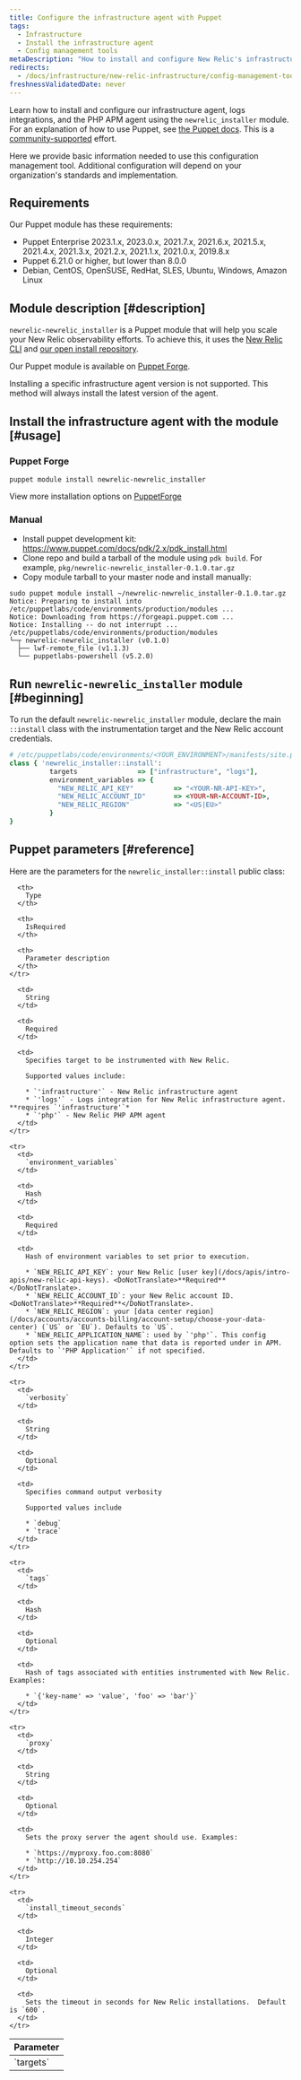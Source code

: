 ```yaml
---
title: Configure the infrastructure agent with Puppet
tags:
  - Infrastructure
  - Install the infrastructure agent
  - Config management tools
metaDescription: "How to install and configure New Relic's infrastructure agent using Puppet config management."
redirects:
  - /docs/infrastructure/new-relic-infrastructure/config-management-tools/configure-new-relic-infrastructure-puppet
freshnessValidatedDate: never
---
```


Learn how to install and configure our infrastructure agent, logs integrations, and the PHP APM agent using the `newrelic_installer` module. For an explanation of how to use Puppet, see [the Puppet docs](https://docs.puppet.com). This is a [community-supported](https://github.com/newrelic/puppet-install) effort.

Here we provide basic information needed to use this configuration management tool. Additional configuration will depend on your organization's standards and implementation.

## Requirements

Our Puppet module has these requirements:

* Puppet Enterprise 2023.1.x, 2023.0.x, 2021.7.x, 2021.6.x, 2021.5.x, 2021.4.x, 2021.3.x, 2021.2.x, 2021.1.x, 2021.0.x, 2019.8.x
* Puppet 6.21.0 or higher, but lower than 8.0.0
* Debian, CentOS, OpenSUSE, RedHat, SLES, Ubuntu, Windows, Amazon Linux

## Module description [#description]

`newrelic-newrelic_installer` is a Puppet module that will help you scale your New Relic observability efforts. To achieve this, it uses the [New Relic CLI](https://github.com/newrelic/newrelic-cli) and [our open install repository](https://github.com/newrelic/open-install-library).

Our Puppet module is available on [Puppet Forge](https://forge.puppet.com/modules/newrelic/newrelic_installer/readme).

<Callout variant="important">
Installing a specific infrastructure agent version is not supported. This method will always install the latest version of the agent.
</Callout>

## Install the infrastructure agent with the module [#usage]

### Puppet Forge

```shell
puppet module install newrelic-newrelic_installer
```

View more installation options on [PuppetForge](https://forge.puppet.com/modules/newrelic/newrelic_installer/readme) 


### Manual

* Install puppet development kit: https://www.puppet.com/docs/pdk/2.x/pdk_install.html 
* Clone repo and build a tarball of the module using `pdk build`. For example, `pkg/newrelic-newrelic_installer-0.1.0.tar.gz`
* Copy module tarball to your master node and install manually:

```shell
sudo puppet module install ~/newrelic-newrelic_installer-0.1.0.tar.gz
Notice: Preparing to install into /etc/puppetlabs/code/environments/production/modules ...
Notice: Downloading from https://forgeapi.puppet.com ...
Notice: Installing -- do not interrupt ...
/etc/puppetlabs/code/environments/production/modules
└─┬ newrelic-newrelic_installer (v0.1.0)
  ├── lwf-remote_file (v1.1.3)
  └── puppetlabs-powershell (v5.2.0)
```

## Run `newrelic-newrelic_installer` module [#beginning]

To run the default `newrelic-newrelic_installer` module, declare the main `::install` class with the instrumentation target and the New Relic account credentials.

```ruby
# /etc/puppetlabs/code/environments/<YOUR_ENVIRONMENT>/manifests/site.pp
class { 'newrelic_installer::install':
          targets               => ["infrastructure", "logs"],
          environment_variables => {
            "NEW_RELIC_API_KEY"          => "<YOUR-NR-API-KEY>",
            "NEW_RELIC_ACCOUNT_ID"       => <YOUR-NR-ACCOUNT-ID>,
            "NEW_RELIC_REGION"           => "<US|EU>"
          }
}
```

## Puppet parameters [#reference]

Here are the parameters for the `newrelic_installer::install` public class:

<table>
  <thead>
    <tr>
      <th style={{ width: "200px" }}>
        Parameter
      </th>

      <th>
        Type
      </th>

      <th>
        IsRequired
      </th>

      <th>
        Parameter description
      </th>
    </tr>
  </thead>

  <tbody>
    <tr>
      <td>
        `targets`
      </td>

      <td>
        String
      </td>

      <td>
        Required
      </td>

      <td>
        Specifies target to be instrumented with New Relic.

        Supported values include:

        * `'infrastructure'` - New Relic infrastructure agent
        * `'logs'` - Logs integration for New Relic infrastructure agent. **requires `'infrastructure'`*
        * `'php'` - New Relic PHP APM agent
      </td>
    </tr>

    <tr>
      <td>
        `environment_variables`
      </td>

      <td>
        Hash
      </td>

      <td>
        Required
      </td>

      <td>
        Hash of environment variables to set prior to execution.

        * `NEW_RELIC_API_KEY`: your New Relic [user key](/docs/apis/intro-apis/new-relic-api-keys). <DoNotTranslate>**Required**</DoNotTranslate>.
        * `NEW_RELIC_ACCOUNT_ID`: your New Relic account ID. <DoNotTranslate>**Required**</DoNotTranslate>.
        * `NEW_RELIC_REGION`: your [data center region](/docs/accounts/accounts-billing/account-setup/choose-your-data-center) (`US` or `EU`). Defaults to `US`.
        * `NEW_RELIC_APPLICATION_NAME`: used by `'php'`. This config option sets the application name that data is reported under in APM. Defaults to `'PHP Application'` if not specified.
      </td>
    </tr>

    <tr>
      <td>
        `verbosity`
      </td>

      <td>
        String
      </td>

      <td>
        Optional
      </td>

      <td>
        Specifies command output verbosity

        Supported values include

        * `debug`
        * `trace`
      </td>
    </tr>

    <tr>
      <td>
        `tags`
      </td>

      <td>
        Hash
      </td>

      <td>
        Optional
      </td>

      <td>
        Hash of tags associated with entities instrumented with New Relic. Examples:

        * `{'key-name' => 'value', 'foo' => 'bar'}`
      </td>
    </tr>

    <tr>
      <td>
        `proxy`
      </td>

      <td>
        String
      </td>

      <td>
        Optional
      </td>

      <td>
        Sets the proxy server the agent should use. Examples:
        
        * `https://myproxy.foo.com:8080`
        * `http://10.10.254.254`
      </td>
    </tr>

    <tr>
      <td>
        `install_timeout_seconds`
      </td>

      <td>
        Integer
      </td>

      <td>
        Optional
      </td>

      <td>
        Sets the timeout in seconds for New Relic installations.  Default is `600`.
      </td>
    </tr>
  </tbody>
</table>

